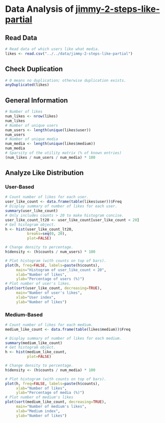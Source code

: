 Data Analysis of [jimmy-2-steps-like-partial](../../data/jimmy-2-steps-like-partial)
========================================================

## Read Data
```r
# Read data of which users like what media.
likes <- read.csv("../../data/jimmy-2-steps-like-partial")
```

## Check Duplication
```r
# 0 means no duplication; otherwise duplication exists.
anyDuplicated(likes)
```

## General Information
```r
# Number of likes
num_likes <- nrow(likes)
num_likes
# Number of unique users
num_users <- length(unique(likes$user))
num_users
# Number of unique media
num_media <- length(unique(likes$medium))
num_media
# Sparsity of the utility matrix (% of known entries)
(num_likes / num_users / num_media) * 100
```

## Analyze Like Distribution
### User-Based
```r
# Count number of likes for each user.
user_like_count <- data.frame(table(likes$user))$Freq
# Display summary of number of likes for each user.
summary(user_like_count)
# Only includes counts > 20 to make histogram concise.
user_like_count_lt20 <- user_like_count[user_like_count < 20]
# Get histogram object.
h <- hist(user_like_count_lt20,
          breaks=seq(0, 20),
          plot=FALSE)

# Change density to percentage.
h$density <- (h$counts / num_users) * 100

# Plot histogram (with counts on top of bars).
plot(h, freq=FALSE, labels=paste(h$counts),
     main="Histogram of user_like_count < 20",
     xlab="Number of likes",
     ylab="Percentage of users (%)")
# Plot number of user's likes.
plot(sort(user_like_count, decreasing=TRUE),
     main="Number of user's likes",
     xlab="User index",
     ylab="Number of likes")
```

### Medium-Based
```r
# Count number of likes for each medium.
medium_like_count <- data.frame(table(likes$medium))$Freq

# Display summary of number of likes for each medium.
summary(medium_like_count)
# Get histogram object.
h <- hist(medium_like_count,
          plot=FALSE)

# Change density to percentage.
h$density <- (h$counts / num_media) * 100

# Plot histogram (with counts on top of bars).
plot(h, freq=FALSE, labels=paste(h$counts),
     xlab="Number of likes",
     ylab="Percentage of media (%)")
# Plot number of medium's likes
plot(sort(medium_like_count, decreasing=TRUE),
     main="Number of medium's likes",
     xlab="Medium index",
     ylab="Number of likes")
```